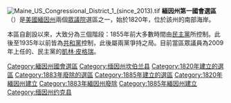 [[File:Maine_US_Congressional_District_1_(since_2013).tif|thumb]]
'''緬因州第一國會選區'''（{{lang-en|First Congressional District of Maine}}）是[[美國|美國]][[緬因州|緬因州]]兩個[[美國眾議院|眾議院]]選區之一，始於1820年，位於該州的南部海岸。

本區自創設以來，大致分為三個階段：1855年前大多數時間由[[民主黨_(美國)|民主黨]]所控制。此後至1935年以前皆為[[共和黨_(美國)|共和黨]]控制，此後屬兩黨爭持之局。目前當區眾議員為2009年上任的、民主黨的[[凱林·皮格瑞|凱林·皮格瑞]]。

[[Category:緬因州國會選區|Category:緬因州國會選區]]
[[Category:缅因州坎伯兰县|Category:缅因州坎伯兰县]]
[[Category:1820年建立的選區|Category:1820年建立的選區]]
[[Category:1883年廢除的選區|Category:1883年廢除的選區]]
[[Category:1885年建立的選區|Category:1885年建立的選區]]
[[Category:1820年緬因州建立|Category:1820年緬因州建立]]
[[Category:1883年緬因州廢除|Category:1883年緬因州廢除]]
[[Category:1885年緬因州建立|Category:1885年緬因州建立]]
[[Category:缅因州约克县|Category:缅因州约克县]]